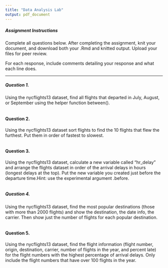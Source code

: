 ```yaml
---
title: "Data Analysis Lab"
output: pdf_document
---
```


##### Assignment Instructions

Complete all questions below. After completing the assignment, knit your document, and download both your .Rmd and knitted output. Upload your files for peer review. 

For each response, include comments detailing your response and what each line does. 

---

##### Question 1. 

Using the nycflights13 dataset, find all flights that departed in July, August, or September using the helper function between(). 

```r

```


#### Question 2. 

Using the nycflights13 dataset sort flights to find the 10 flights that flew the furthest. Put them in order of fastest to slowest.

```r

```

#### Question 3. 

Using the nycflights13 dataset, calculate a new variable called "hr_delay" and arrange the flights dataset in order of the arrival delays in hours (longest delays at the top). Put the new variable you created just before the departure time.Hint: use the experimental argument .before. 

```r

```

##### Question 4.

Using the nycflights13 dataset, find the most popular destinations (those with more than 2000 flights) and show the destination, the date info, the carrier. Then show just the number of flights for each popular destination.

```r

```

#### Question 5. 

Using the nycflights13 dataset, find the flight information (flight number, origin, destination, carrier, number of flights in the year, and percent late) for the flight numbers with the highest percentage of arrival delays. Only include the flight numbers that have over 100 flights in the year.

```r

```